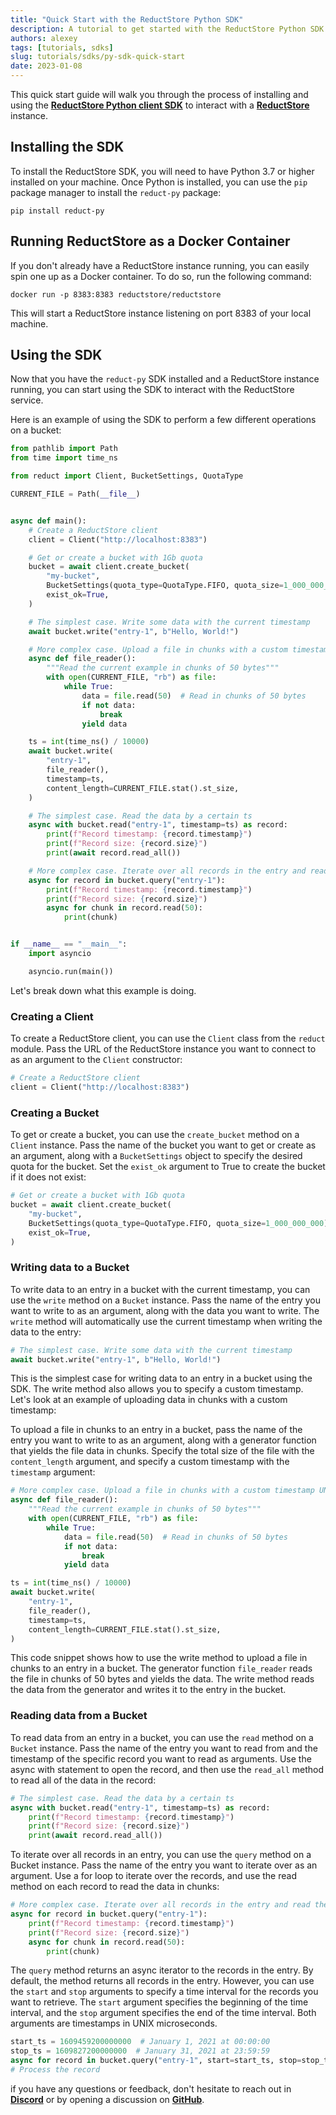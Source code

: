 ```yaml
---
title: "Quick Start with the ReductStore Python SDK"
description: A tutorial to get started with the ReductStore Python SDK
authors: alexey
tags: [tutorials, sdks]
slug: tutorials/sdks/py-sdk-quick-start
date: 2023-01-08
---
```


This quick start guide will walk you through the process of installing and using the [**ReductStore Python client SDK**](https://github.com/reductstore/reduct-py) to
interact with a [**ReductStore**](https://github.com/reductstore/reductstore) instance.

## Installing the SDK

To install the ReductStore SDK, you will need to have Python 3.7 or higher installed on your machine. Once Python is
installed, you can use the `pip` package manager to install the `reduct-py` package:

```
pip install reduct-py
```

<!--truncate-->

## Running ReductStore as a Docker Container

If you don't already have a ReductStore instance running, you can easily spin one up as a Docker container. To do so,
run the following command:

```
docker run -p 8383:8383 reductstore/reductstore
```

This will start a ReductStore instance listening on port 8383 of your local machine.

## Using the SDK

Now that you have the `reduct-py` SDK installed and a ReductStore instance running, you can start using the SDK to
interact with the ReductStore service.

Here is an example of using the SDK to perform a few different operations on a bucket:

```python
from pathlib import Path
from time import time_ns

from reduct import Client, BucketSettings, QuotaType

CURRENT_FILE = Path(__file__)


async def main():
    # Create a ReductStore client
    client = Client("http://localhost:8383")

    # Get or create a bucket with 1Gb quota
    bucket = await client.create_bucket(
        "my-bucket",
        BucketSettings(quota_type=QuotaType.FIFO, quota_size=1_000_000_000),
        exist_ok=True,
    )

    # The simplest case. Write some data with the current timestamp
    await bucket.write("entry-1", b"Hello, World!")

    # More complex case. Upload a file in chunks with a custom timestamp unix timestamp in microseconds
    async def file_reader():
        """Read the current example in chunks of 50 bytes"""
        with open(CURRENT_FILE, "rb") as file:
            while True:
                data = file.read(50)  # Read in chunks of 50 bytes
                if not data:
                    break
                yield data

    ts = int(time_ns() / 10000)
    await bucket.write(
        "entry-1",
        file_reader(),
        timestamp=ts,
        content_length=CURRENT_FILE.stat().st_size,
    )

    # The simplest case. Read the data by a certain ts
    async with bucket.read("entry-1", timestamp=ts) as record:
        print(f"Record timestamp: {record.timestamp}")
        print(f"Record size: {record.size}")
        print(await record.read_all())

    # More complex case. Iterate over all records in the entry and read them in chunks
    async for record in bucket.query("entry-1"):
        print(f"Record timestamp: {record.timestamp}")
        print(f"Record size: {record.size}")
        async for chunk in record.read(50):
            print(chunk)


if __name__ == "__main__":
    import asyncio

    asyncio.run(main())
```

Let's break down what this example is doing.

### Creating a Client

To create a ReductStore client, you can use the `Client` class from the `reduct` module. Pass the URL of the ReductStore
instance you want to connect to as an argument to the `Client` constructor:

```python
# Create a ReductStore client
client = Client("http://localhost:8383")
```

### Creating a Bucket

To get or create a bucket, you can use the `create_bucket` method on a `Client` instance. Pass the name of the bucket
you
want to get or create as an argument, along with a `BucketSettings` object to specify the desired quota for the bucket.
Set the `exist_ok` argument to True to create the bucket if it does not exist:

```python
# Get or create a bucket with 1Gb quota
bucket = await client.create_bucket(
    "my-bucket",
    BucketSettings(quota_type=QuotaType.FIFO, quota_size=1_000_000_000),
    exist_ok=True,
)
```

### Writing data to a Bucket

To write data to an entry in a bucket with the current timestamp, you can use the `write` method on a `Bucket` instance.
Pass the name of the entry you want to write to as an argument, along with the data you want to write. The `write`
method
will automatically use the current timestamp when writing the data to the entry:

```python
# The simplest case. Write some data with the current timestamp
await bucket.write("entry-1", b"Hello, World!")
```

This is the simplest case for writing data to an entry in a bucket using the SDK. The write method also allows
you to specify a custom timestamp. Let's look at an example of uploading data in chunks with a custom timestamp:

To upload a file in chunks to an entry in a bucket, pass the name of
the entry you want to write to as an argument, along with a generator function that yields the file data in chunks.
Specify the total size of the file with the `content_length` argument, and specify a custom timestamp with
the `timestamp`
argument:

```python 
# More complex case. Upload a file in chunks with a custom timestamp UNIX timestamp in microseconds
async def file_reader():
    """Read the current example in chunks of 50 bytes"""
    with open(CURRENT_FILE, "rb") as file:
        while True:
            data = file.read(50)  # Read in chunks of 50 bytes
            if not data:
                break
            yield data

ts = int(time_ns() / 10000)
await bucket.write(
    "entry-1",
    file_reader(),
    timestamp=ts,
    content_length=CURRENT_FILE.stat().st_size,
)
```

This code snippet shows how to use the write method to upload a file in chunks to an entry in a bucket. The generator
function `file_reader` reads the file in chunks of 50 bytes and yields the data. The write method reads the data from
the
generator and writes it to the entry in the bucket.

### Reading data from a Bucket

To read data from an entry in a bucket, you can use the `read` method on a `Bucket` instance. Pass the name of the entry
you
want to read from and the timestamp of the specific record you want to read as arguments. Use the async with statement
to open the record, and then use the `read_all` method to read all of the data in the record:

```python
# The simplest case. Read the data by a certain ts
async with bucket.read("entry-1", timestamp=ts) as record:
    print(f"Record timestamp: {record.timestamp}")
    print(f"Record size: {record.size}")
    print(await record.read_all())
```

To iterate over all records in an entry, you can use the `query` method on a Bucket instance. Pass the name of the entry
you want to iterate over as an argument. Use a for loop to iterate over the records, and use the read method on each
record to read the data in chunks:

```python
# More complex case. Iterate over all records in the entry and read them in chunks
async for record in bucket.query("entry-1"):
    print(f"Record timestamp: {record.timestamp}")
    print(f"Record size: {record.size}")
    async for chunk in record.read(50):
        print(chunk)
```

The `query` method returns an async iterator to the records in the entry. By default, the method returns all records
in the entry. However, you can use the `start` and `stop` arguments to specify a time interval for the records you want to
retrieve. The `start` argument specifies the beginning of the time interval, and the `stop` argument specifies the end of
the time interval. Both arguments are timestamps in UNIX microseconds.

```python
start_ts = 1609459200000000  # January 1, 2021 at 00:00:00
stop_ts = 1609827200000000  # January 31, 2021 at 23:59:59
async for record in bucket.query("entry-1", start=start_ts, stop=stop_ts):
# Process the record
```

if you have any questions or feedback, don't hesitate to reach out in [**Discord**](https://discord.gg/8wPtPGJYsn)
or by opening a discussion on [**GitHub**](https://github.com/reductstore/reductstore/discussions).
